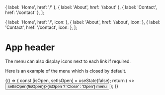   {
    label: 'Home',
    href: '/'
  },
  {
    label: 'About',
    href: '/about'
  },
  {
    label: 'Contact',
    href: '/contact'
  },
];

  {
    label: 'Home',
    href: '/',
    icon: <BiLink />
  },
  {
    label: 'About',
    href: '/about',
    icon: <BiLink />
  },
  {
    label: 'Contact',
    href: '/contact',
    icon: <BiLink />
  },
];


<Meta
  title="Organism/ContextMenu"
/>

# App header

<Description of={ContextMenu} />

<Canvas withSource="open">
  <Story name="Default">
    <ContextMenu links={links} showMenu />
  </Story>
</Canvas>

The menu can also display icons next to each link if required.

<Canvas withSource="open">
  <Story name="With Icons">
    <ContextMenu links={linksWithIcons} showMenu/>
  </Story>
</Canvas>

Here is an example of the menu which is closed by default.

<Canvas withSource="open">
  <Story name="Closed by default">
     {() => {
      const [isOpen, setIsOpen] = useState(false);
      return (
        <>
          <Button onClick={() => setIsOpen(!isOpen)}>{isOpen ? 'Close' : 'Open'} menu</Button>
          <ContextMenu links={linksWithIcons} showMenu={isOpen}/>
        </>
      );
    }}
  </Story>
</Canvas>
